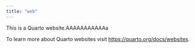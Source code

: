 ```yaml
---
title: "web"
---
```


This is a Quarto website.AAAAAAAAAAAa

To learn more about Quarto websites visit <https://quarto.org/docs/websites>.
